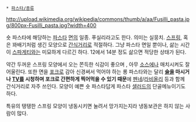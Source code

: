  * [[파스타/종류]]

http://upload.wikimedia.org/wikipedia/commons/thumb/a/aa/Fusilli_pasta.jpg/800px-Fusilli_pasta.jpg?width=400

숏 파스타에 해당하는 [[파스타]] [[면]]의 일종. 푸실리라고도 한다. 의미는 실뭉치. [[스프링]], 혹은 꽈배기처럼 생긴 모양으로 [[간식]]거리로 적절하다. 그냥 파스타 면일 뿐이나, 삶는 시간이 [[스파게티]]와는 미묘하게 다르긴 하다. 12에서 14분 정도 삶으면 적당한 상태가 된다.

약간 두꺼운 스프링 모양에서 오는 쫀득한 식감이 좋으며 , 아무 [[소스]]에나 매치시켜도 잘 어울린다. 또한 면을 [[포크]]로 감아 신경써서 먹어야 하는 롱 파스타와는 달리 '''[[술]]을 마시거나 [[TV]]를 시청하며 포크로 간편하게 찍어먹을 수 있기 때문'''에 [[펜네]]/[[라비올리]] 등과 함께 간식거리로 자주 쓰인다. 모양이 예쁜 숏 파스타답게 파스타 [[샐러드]]의 단골메뉴이기도 하다.

특유의 탱탱한 스프링 모양이 냉동시키면 눌려서 망가지는지라 냉동보관은 하지 않는 사람이 많다.
